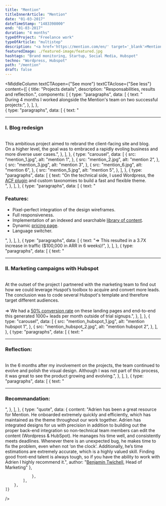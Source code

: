```yaml
---
title: "Mention"
titleInnerArticle: "Mention"
date: "01-03-2017"
dateTimeStamp: "1483398000"
end: "01-03-2017"
duration: "4 months"
typeOfProject: "Freelance work"
typeOfArticle: "multistep"
description: "<a href='https://mention.com/en/' target='_blank'>Mention</a> is a SaaS (Software as a Service) for brand monitoring, social listening and reputation management. As a freelance frontend developer I completed the redesign of their corporate website and Landing Pages.<br><br><b>Key outcomes:</b></b><ul><li>These changes resulted in a 3.7X increase in traffic ($100,000 in ARR in 6 weeks)!</li><li>I also coded several Hubspot LPs that converted at 50% rate and volume.<br>End-to-end this generated 1000+ leads per month outside of trial signups (Read the <a href='http://hubspot.com/customers/mention' target='_blank'>full story</a>).</li></ul>"
featuredImage: ./featured-image/featured.jpg
hashtags: "Brand monitoring, Startup, Social Media, Hubspot"
techno: "Wordpress, Hubspot"
path: "/mention"
draft: false
---
```


<MiddleColumn
	textCTAopen={"See more"}
	textCTAclose={"See less"}
	content={[
		{
			title: "Projects details",
			description: "Responsabilities, results and reflection.",
			components: [
				{
					type: "paragraphs",
					data: [
						{
							text: "<br>During 4 months I worked alongside the Mention's team on two successful projects:",
						},
					],
				},			
				{
					type: "paragraphs",
					data: [
						{
							text: "<hr><h3>I. Blog redesign</h3><br>This ambitious project aimed to rebrand the client-facing site and blog.<br>On a higher level, the goal was to embraced a rapidly evoling business and more diverse user cases.",
						},
					],
				},
				{
					type: "carousel",
					data: [
						{
							src: "mention_1.jpg",
							alt: "mention 1",
						},
						{
							src: "mention_2.jpg",
							alt: "mention 2",
						},
						{
							src: "mention_3.jpg",
							alt: "mention 3",
						},
						{
							src: "mention_6.jpg",
							alt: "mention 6",
						},
						{
							src: "mention_5.jpg",
							alt: "mention 5",
						},
					],
				},
				{
					type: "paragraphs",
					data: [
						{
							text: "On the technical side, I used Wordpress, the <a href='https://www.advancedcustomfields.com/' target='_blank'>ACF plugin</a> and custom taxonomies to build a fast and flexible theme.<br>",
						},
					],
				},
				{
					type: "paragraphs",
					data: [
						{
							text: "<h3>Features:</h3><ul><li>Pixel-perfect integration of the design wireframes.</li><li>Full responsiveness.</li><li>Implementation of an indexed and searchable <a href='https://mention.com/en/marketing-library/resources/?cat=brand' target='_blank'>library of content</a>.</li><li>Dynamic <a href='https://mention.com/en/marketing-library/resources/?cat=brand' target='_blank'>pricing page</a>.</li><li>Language switcher.</li></ul>",
						},
					],
				},
				{
					type: "paragraphs",
					data: [
						{
							text: "⇒ This resulted in a 3.7X increase in traffic ($100,000 in ARR in 6 weeks)!",
						},
					],
				},
				{
					type: "paragraphs",
					data: [
						{
							text: "<hr><h3>II. Marketing campaigns with Hubspot</h3><br>At the outset of the project I partnered with the marketing team to find out how we could leverage Huspot’s toolbox to acquire and convert more leads.<br>The conclusion was to code several Hubspot's template and therefore target different audiences.<br><br>⇒ We had a <a href='http://hubspot.com/customers/mention' target='_blank'>50% conversion rate</a> on these landing pages and end-to-end this generated 1000+ leads per month outside of trial signups.",
						},
					],
				},
				{
					type: "carousel",
					data: [
						{
							src: "mention_hubspot_1.jpg",
							alt: "mention hubspot 1",
						},
						{
							src: "mention_hubspot_2.jpg",
							alt: "mention hubspot 2",
						},
					],
				},
				{
					type: "paragraphs",
					data: [
						{
							text: "<hr><h3>Reflection:</h3><br>In the 6 months after my involvement on the projects, the team continued to evolve and polish the visual design. Although I was not part of this process, it was great to see the product growing and evolving.",
						},
					],
				},
				{
					type: "paragraphs",
					data: [
						{
							text: "<hr><h3>Recommandation:</h3>",
						},
					],
				},
				{
					type: "quote",
					data: {
						content: "Adrien has been a great resource for Mention. He onboarded extremely quickly and efficiently, which has maintained as the theme throughout our work together. Adrien has integrated designs for us with precision in addition to building out the proper back-end integration so non-technical team members can edit the content (Wordpress & HubSpot). He manages his time well, and consistently meets deadlines. Whenever there is an unexpected bug, he makes time to fix the problem, even when not ‘on the clock’. Additionally, he’s time estimations are extremely accurate, which is a highly valued skill. Finding good front-end talent is always tough, so if you have the ability to work with Adrien I highly recommend it.",
						author: "<a href='https://www.linkedin.com/in/benjaminkimotwichell/' target='_blank'>Benjamin Twichell</a>, Head of Marketing"
					},
					
				},
			],
		},
	]}
/>
